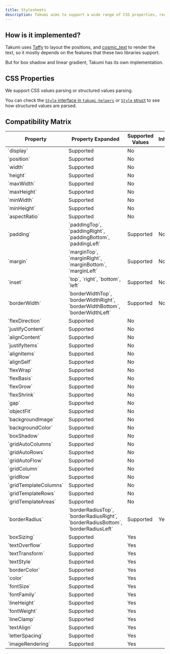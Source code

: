```yaml
---
title: Stylesheets
description: Takumi aims to support a wide range of CSS properties, read this to understand how to use them.
---
```


## How is it implemented?

Takumi uses [Taffy](https://github.com/DioxusLabs/taffy) to layout the positions, and [cosmic_text](https://github.com/pop-os/cosmic-text) to render the text, so it mostly depends on the features that these two libraries support.

But for box shadow and linear gradient, Takumi has its own implementation.

## CSS Properties

We support CSS values parsing or structured values parsing.

You can check the [`Style` interface in `takumi-helpers`](https://github.com/kane50613/takumi/blob/master/takumi-helpers/src/bindings/Style.ts) or [`Style` struct](https://docs.rs/takumi/latest/takumi/style/properties/struct.Style.html) to see how structured values are parsed.

## Compatibility Matrix
  
<table>
  <thead>
    <tr>
      <th>Property</th>
      <th>Property Expanded</th>
      <th>Supported Values</th>
      <th>Inherited</th>
    </tr>
  </thead>
  <tbody>
    <tr>
      <td colSpan={2}>`display`</td>
      <td>Supported</td>
      <td>No</td>
    </tr>
    <tr>
      <td colSpan={2}>`position`</td>
      <td>Supported</td>
      <td>No</td>
    </tr>
    <tr>
      <td colSpan={2}>`width`</td>
      <td>Supported</td>
      <td>No</td>
    </tr>
    <tr>
      <td colSpan={2}>`height`</td>
      <td>Supported</td>
      <td>No</td>
    </tr>
    <tr>
      <td colSpan={2}>`maxWidth`</td>
      <td>Supported</td>
      <td>No</td>
    </tr>
    <tr>
      <td colSpan={2}>`maxHeight`</td>
      <td>Supported</td>
      <td>No</td>
    </tr>
    <tr>
      <td colSpan={2}>`minWidth`</td>
      <td>Supported</td>
      <td>No</td>
    </tr>
    <tr>
      <td colSpan={2}>`minHeight`</td>
      <td>Supported</td>
      <td>No</td>
    </tr>
    <tr>
      <td colSpan={2}>`aspectRatio`</td>
      <td>Supported</td>
      <td>No</td>
    </tr>
    <tr>
      <td>`padding`</td>
      <td>`paddingTop`, `paddingRight`, `paddingBottom`, `paddingLeft`</td>
      <td>Supported</td>
      <td>No</td>
    </tr>
    <tr>
      <td>`margin`</td>
      <td>`marginTop`, `marginRight`, `marginBottom`, `marginLeft`</td>
      <td>Supported</td>
      <td>No</td>
    </tr>
    <tr>
      <td>`inset`</td>
      <td>`top`, `right`, `bottom`, `left`</td>
      <td>Supported</td>
      <td>No</td>
    </tr>
    <tr>
      <td>`borderWidth`</td>
      <td>`borderWidthTop`, `borderWidthRight`, `borderWidthBottom`, `borderWidthLeft`</td>
      <td>Supported</td>
      <td>No</td>
    </tr>
    <tr>
      <td colSpan={2}>`flexDirection`</td>
      <td>Supported</td>
      <td>No</td>
    </tr>
    <tr>
      <td colSpan={2}>`justifyContent`</td>
      <td>Supported</td>
      <td>No</td>
    </tr>
    <tr>
      <td colSpan={2}>`alignContent`</td>
      <td>Supported</td>
      <td>No</td>
    </tr>
    <tr>
      <td colSpan={2}>`justifyItems`</td>
      <td>Supported</td>
      <td>No</td>
    </tr>
    <tr>
      <td colSpan={2}>`alignItems`</td>
      <td>Supported</td>
      <td>No</td>
    </tr>
    <tr>
      <td colSpan={2}>`alignSelf`</td>
      <td>Supported</td>
      <td>No</td>
    </tr>
    <tr>
      <td colSpan={2}>`flexWrap`</td>
      <td>Supported</td>
      <td>No</td>
    </tr>
    <tr>
      <td colSpan={2}>`flexBasis`</td>
      <td>Supported</td>
      <td>No</td>
    </tr>
    <tr>
      <td colSpan={2}>`flexGrow`</td>
      <td>Supported</td>
      <td>No</td>
    </tr>
    <tr>
      <td colSpan={2}>`flexShrink`</td>
      <td>Supported</td>
      <td>No</td>
    </tr>
    <tr>
      <td colSpan={2}>`gap`</td>
      <td>Supported</td>
      <td>No</td>
    </tr>
    <tr>
      <td colSpan={2}>`objectFit`</td>
      <td>Supported</td>
      <td>No</td>
    </tr>
    <tr>
      <td colSpan={2}>`backgroundImage`</td>
      <td>Supported</td>
      <td>No</td>
    </tr>
    <tr>
      <td colSpan={2}>`backgroundColor`</td>
      <td>Supported</td>
      <td>No</td>
    </tr>
    <tr>
      <td colSpan={2}>`boxShadow`</td>
      <td>Supported</td>
      <td>No</td>
    </tr>
    <tr>
      <td colSpan={2}>`gridAutoColumns`</td>
      <td>Supported</td>
      <td>No</td>
    </tr>
    <tr>
      <td colSpan={2}>`gridAutoRows`</td>
      <td>Supported</td>
      <td>No</td>
    </tr>
    <tr>
      <td colSpan={2}>`gridAutoFlow`</td>
      <td>Supported</td>
      <td>No</td>
    </tr>
    <tr>
      <td colSpan={2}>`gridColumn`</td>
      <td>Supported</td>
      <td>No</td>
    </tr>
    <tr>
      <td colSpan={2}>`gridRow`</td>
      <td>Supported</td>
      <td>No</td>
    </tr>
    <tr>
      <td colSpan={2}>`gridTemplateColumns`</td>
      <td>Supported</td>
      <td>No</td>
    </tr>
    <tr>
      <td colSpan={2}>`gridTemplateRows`</td>
      <td>Supported</td>
      <td>No</td>
    </tr>
    <tr>
      <td colSpan={2}>`gridTemplateAreas`</td>
      <td>Supported</td>
      <td>No</td>
    </tr>
    <tr>
      <td>`borderRadius`</td>
      <td>`borderRadiusTop`, `borderRadiusRight`, `borderRadiusBottom`, `borderRadiusLeft`</td>
      <td>Supported</td>
      <td>Yes</td>
    </tr>
    <tr>
      <td colSpan={2}>`boxSizing`</td>
      <td>Supported</td>
      <td>Yes</td>
    </tr>
    <tr>
      <td colSpan={2}>`textOverflow`</td>
      <td>Supported</td>
      <td>Yes</td>
    </tr>
    <tr>
      <td colSpan={2}>`textTransform`</td>
      <td>Supported</td>
      <td>Yes</td>
    </tr>
    <tr>
      <td colSpan={2}>`textStyle`</td>
      <td>Supported</td>
      <td>Yes</td>
    </tr>
    <tr>
      <td colSpan={2}>`borderColor`</td>
      <td>Supported</td>
      <td>Yes</td>
    </tr>
    <tr>
      <td colSpan={2}>`color`</td>
      <td>Supported</td>
      <td>Yes</td>
    </tr>
    <tr>
      <td colSpan={2}>`fontSize`</td>
      <td>Supported</td>
      <td>Yes</td>
    </tr>
    <tr>
      <td colSpan={2}>`fontFamily`</td>
      <td>Supported</td>
      <td>Yes</td>
    </tr>
    <tr>
      <td colSpan={2}>`lineHeight`</td>
      <td>Supported</td>
      <td>Yes</td>
    </tr>
    <tr>
      <td colSpan={2}>`fontWeight`</td>
      <td>Supported</td>
      <td>Yes</td>
    </tr>
    <tr>
      <td colSpan={2}>`lineClamp`</td>
      <td>Supported</td>
      <td>Yes</td>
    </tr>
    <tr>
      <td colSpan={2}>`textAlign`</td>
      <td>Supported</td>
      <td>Yes</td>
    </tr>
    <tr>
      <td colSpan={2}>`letterSpacing`</td>
      <td>Supported</td>
      <td>Yes</td>
    </tr>
    <tr>
      <td colSpan={2}>`imageRendering`</td>
      <td>Supported</td>
      <td>Yes</td>
    </tr>
  </tbody>
</table>
